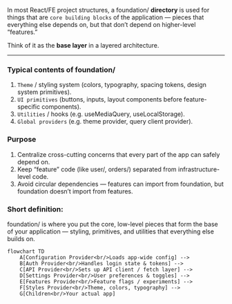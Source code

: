 In most React/FE project structures, a foundation/ **directory** is used for things that are `core building blocks` of the
application — pieces that everything else depends on, but that don’t depend on higher-level “features.”

Think of it as the **base layer** in a layered architecture.

---
### Typical contents of foundation/
1. `Theme` / styling system (colors, typography, spacing tokens, design system primitives).
2. `UI primitives` (buttons, inputs, layout components before feature-specific components).
3. `Utilities` / hooks (e.g. useMediaQuery, useLocalStorage).
4. `Global providers` (e.g. theme provider, query client provider).


### Purpose
1. Centralize cross-cutting concerns that every part of the app can safely depend on.
2. Keep “feature” code (like user/, orders/) separated from infrastructure-level code.
3. Avoid circular dependencies — features can import from foundation, but foundation doesn’t import from features.

### Short definition:
foundation/ is where you put the core, low-level pieces that form the base of your application
— styling, primitives, and utilities that everything else builds on.

```mermaid
flowchart TD
    A[Configuration Provider<br/>Loads app-wide config] -->
    B[Auth Provider<br/>Handles login state & tokens] -->
    C[API Provider<br/>Sets up API client / fetch layer] -->
    D[Settings Provider<br/>User preferences & toggles] -->
    E[Features Provider<br/>Feature flags / experiments] -->
    F[Styles Provider<br/>Theme, colors, typography] -->
    G[Children<br/>Your actual app]
```